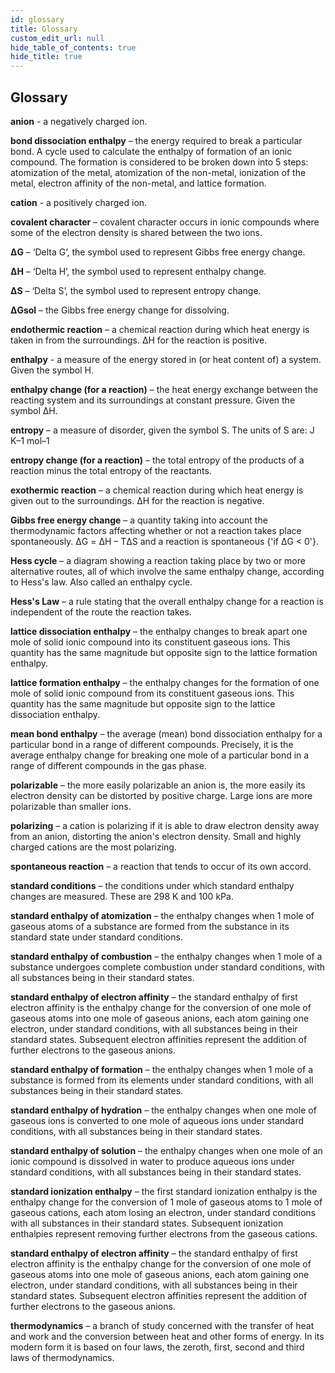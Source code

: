 ```yaml
---
id: glossary
title: Glossary
custom_edit_url: null
hide_table_of_contents: true
hide_title: true
---
```



## Glossary

<p>
  <strong>anion</strong>
  <AudioButton url='/media/305.dfa3300d.mp3' /> - a negatively charged ion.
</p>
<p>
  <strong>bond dissociation enthalpy</strong>
  <AudioButton url='/media/306.a2266b1f.mp3' /> – the energy required to break a
  particular bond. A cycle used to calculate the enthalpy of formation of an ionic
  compound. The formation is considered to be broken down into 5 steps: atomization
  of the metal, atomization of the non-metal, ionization of the metal, electron affinity
  of the non-metal, and lattice formation.
</p>
<p>
  <strong>cation</strong>
  <AudioButton url='/media/307.033ca700.mp3' /> - a positively charged ion.
</p>
<p>
  <strong>covalent character</strong>
  <AudioButton url='/media/308.b73d1d68.mp3' /> – covalent character occurs in ionic
  compounds where some of the electron density is shared between the two ions.
</p>
<p>
  <strong>ΔG</strong>
  <AudioButton url='/media/309.87400db6.mp3' /> – ‘Delta G’, the symbol used to represent
  Gibbs free energy change.
</p>
<p>
  <strong>ΔH</strong>
  <AudioButton url='/media/310.b3f60aed.mp3' /> – ‘Delta H’, the symbol used to represent
  enthalpy change.
</p>
<p>
  <strong>ΔS</strong>
  <AudioButton url='/media/311.abda14af.mp3' /> – ‘Delta S’, the symbol used to represent
  entropy change.
</p>
<p>
  <strong>ΔGsol</strong>
  <AudioButton url='/media/312.19db3f2f.mp3"' /> – the Gibbs free energy change for
  dissolving.
</p>
<p>
  <strong>endothermic reaction</strong>
  <AudioButton url='/media/313.cb674175.mp3' /> – a chemical reaction during which
  heat energy is taken in from the surroundings. ΔH for the reaction is positive.
</p>
<p>
  <strong>enthalpy</strong>
  <AudioButton url='/media/314.e420cc85.mp3' /> - a measure of the energy stored
  in (or heat content of) a system. Given the symbol H.
</p>
<p>
  <strong>enthalpy change (for a reaction)</strong>
  <AudioButton url='/media/315.16b9780b.mp3' /> – the heat energy exchange between
  the reacting system and its surroundings at constant pressure. Given the symbol
  ΔH.
</p>
<p>
  <strong>entropy</strong>
  <AudioButton url='/media/316.3a603d1b.mp3' /> – a measure of disorder, given the
  symbol S. The units of S are: J K–1 mol–1
</p>
<p>
  <strong>entropy change (for a reaction)</strong>
  <AudioButton url='/media/317.9ff8cd90.mp3' /> – the total entropy of the products
  of a reaction minus the total entropy of the reactants.
</p>
<p>
  <strong>exothermic reaction</strong>
  <AudioButton url='/media/318.2eae5140.mp3' /> – a chemical reaction during which
  heat energy is given out to the surroundings. ΔH for the reaction is negative.
</p>
<p>
  <strong>Gibbs free energy change</strong>
  <AudioButton url='/media/319.87d01e65.mp3' /> – a quantity taking into account
  the thermodynamic factors affecting whether or not a reaction takes place spontaneously.
  ΔG = ΔH – TΔS and a reaction is spontaneous {'if ΔG < 0'}.
</p>
<p>
  <strong>Hess cycle</strong>
  <AudioButton url='/media/320.3f9a72aa.mp3' /> – a diagram showing a reaction taking
  place by two or more alternative routes, all of which involve the same enthalpy
  change, according to Hess's law. Also called an enthalpy cycle.
</p>
<p>
  <strong>Hess's Law</strong>
  <AudioButton url='/media/321.1aa4ca9d.mp3' /> – a rule stating that the overall
  enthalpy change for a reaction is independent of the route the reaction takes.
</p>
<p>
  <strong>lattice dissociation enthalpy</strong>
  <AudioButton url='/media/322.65589cd9.mp3' /> – the enthalpy changes to break apart
  one mole of solid ionic compound into its constituent gaseous ions. This quantity
  has the same magnitude but opposite sign to the lattice formation enthalpy.
</p>
<p>
  <strong>lattice formation enthalpy</strong>
  <AudioButton url='/media/323.9f23a9d9.mp3' /> – the enthalpy changes for the formation
  of one mole of solid ionic compound from its constituent gaseous ions. This quantity
  has the same magnitude but opposite sign to the lattice dissociation enthalpy.
</p>
<p>
  <strong>mean bond enthalpy</strong>
  <AudioButton url='/media/324.a6613452.mp3' /> – the average (mean) bond dissociation
  enthalpy for a particular bond in a range of different compounds. Precisely, it
  is the average enthalpy change for breaking one mole of a particular bond in a
  range of different compounds in the gas phase.
</p>
<p>
  <strong>polarizable</strong>
  <AudioButton url='/media/325.9953da2e.mp3' /> – the more easily polarizable an
  anion is, the more easily its electron density can be distorted by positive charge.
  Large ions are more polarizable than smaller ions.
</p>
<p>
  <strong>polarizing</strong>
  <AudioButton url='/media/326.51538c30.mp3' /> – a cation is polarizing if it is
  able to draw electron density away from an anion, distorting the anion's electron
  density. Small and highly charged cations are the most polarizing.
</p>
<p>
  <strong>spontaneous reaction</strong>
  <AudioButton url='/media/327.c6bbf2ca.mp3' /> – a reaction that tends to occur
  of its own accord.
</p>
<p>
  <strong>standard conditions</strong>
  <AudioButton url='/media/328.ae117a12.mp3' /> – the conditions under which standard
  enthalpy changes are measured. These are 298 K and 100 kPa.
</p>
<p>
  <strong>standard enthalpy of atomization</strong>
  <AudioButton url='/media/329.1d3e192e.mp3' /> – the enthalpy changes when 1 mole
  of gaseous atoms of a substance are formed from the substance in its standard state
  under standard conditions.
</p>
<p>
  <strong>standard enthalpy of combustion</strong>
  <AudioButton url='/media/330.4835850a.mp3' /> – the enthalpy changes when 1 mole
  of a substance undergoes complete combustion under standard conditions, with all
  substances being in their standard states.
</p>
<p>
  <strong>standard enthalpy of electron affinity</strong>
  <AudioButton url='/media/331.4a065f92.mp3' /> – the standard enthalpy of first
  electron affinity is the enthalpy change for the conversion of one mole of gaseous
  atoms into one mole of gaseous anions, each atom gaining one electron, under standard
  conditions, with all substances being in their standard states. Subsequent electron
  affinities represent the addition of further electrons to the gaseous anions.
</p>
<p>
  <strong>standard enthalpy of formation</strong>
  <AudioButton url='/media/332.7f847ac1.mp3' /> – the enthalpy changes when 1 mole
  of a substance is formed from its elements under standard conditions, with all
  substances being in their standard states.
</p>
<p>
  <strong>standard enthalpy of hydration</strong>
  <AudioButton url='/media/333.9f63b891.mp3' /> – the enthalpy changes when one mole
  of gaseous ions is converted to one mole of aqueous ions under standard conditions,
  with all substances being in their standard states.
</p>
<p>
  <strong>standard enthalpy of solution</strong>
  <AudioButton url='/media/334.081189ad.mp3' /> – the enthalpy changes when one mole
  of an ionic compound is dissolved in water to produce aqueous ions under standard
  conditions, with all substances being in their standard states.
</p>
<p>
  <strong>standard ionization enthalpy</strong>
  <AudioButton url='/media/335.e43a9847.mp3' /> – the first standard ionization enthalpy
  is the enthalpy change for the conversion of 1 mole of gaseous atoms to 1 mole
  of gaseous cations, each atom losing an electron, under standard conditions with
  all substances in their standard states. Subsequent ionization enthalpies represent
  removing further electrons from the gaseous cations.
</p>
<p>
  <strong>standard enthalpy of electron affinity</strong>
  <AudioButton url='/media/336.86a09474.mp3' /> – the standard enthalpy of first
  electron affinity is the enthalpy change for the conversion of one mole of gaseous
  atoms into one mole of gaseous anions, each atom gaining one electron, under standard
  conditions, with all substances being in their standard states. Subsequent electron
  affinities represent the addition of further electrons to the gaseous anions.
</p>
<p>
  <strong>thermodynamics</strong>
  <AudioButton url='/media/337.4ed8b873.mp3' /> – a branch of study concerned with
  the transfer of heat and work and the conversion between heat and other forms of
  energy. In its modern form it is based on four laws, the zeroth, first, second
  and third laws of thermodynamics.
</p>
